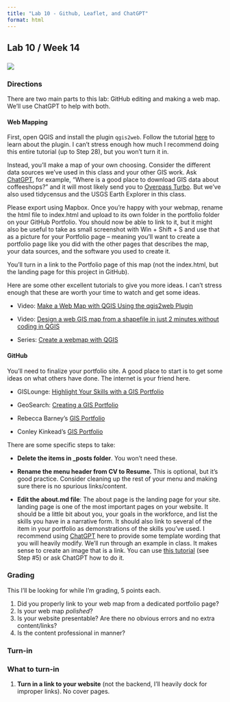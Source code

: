 ```yaml
---
title: "Lab 10 - Github, Leaflet, and ChatGPT"
format: html
---
```


## Lab 10 / Week 14

### ![](https://media.giphy.com/media/BUiNvRAeyMbMvOki7f/giphy.gif)

### Directions

There are two main parts to this lab: GitHub editing and making a web map. We'll use ChatGPT to help with both.

#### Web Mapping

First, open QGIS and install the plugin `qgis2web`. Follow the tutorial [here](https://www.qgistutorials.com/en/docs/web_mapping_with_qgis2web.html) to learn about the plugin. I can't stress enough how much I recommend doing this entire tutorial (up to Step 28), but you won't turn it in.

Instead, you'll make a map of your own choosing. Consider the different data sources we've used in this class and your other GIS work. Ask [ChatGPT](https://openai.com/blog/chatgpt), for example, "Where is a good place to download GIS data about coffeeshops?" and it will most likely send you to [Overpass Turbo](https://overpass-turbo.eu/). But we've also used tidycensus and the USGS Earth Explorer in this class.

Please export using Mapbox. Once you're happy with your webmap, rename the html file to index.html and upload to its own folder in the portfolio folder on your GitHub Portfolio. You should now be able to link to it, but it might also be useful to take as small screenshot with Win + Shift + S and use that as a picture for your Portfolio page -- meaning you'll want to create a portfolio page like you did with the other pages that describes the map, your data sources, and the software you used to create it.

You'll turn in a link to the Portfolio page of this map (not the index.html, but the landing page for this project in GitHub).

Here are some other excellent tutorials to give you more ideas. I can't stress enough that these are worth your time to watch and get some ideas.

-   Video: [Make a Web Map with QGIS Using the qgis2web Plugin](https://www.youtube.com/watch?v=KQRKkexIjXI)

-   Video: [Design a web GIS map from a shapefile in just 2 minutes without coding in QGIS](https://www.youtube.com/watch?v=eG5CCqeNsJk)

-   Series: [Create a webmap with QGIS](https://www.burdgis.com/blog/view/create-a-webmap-with-qgis/)

#### GitHub

You'll need to finalize your portfolio site. A good place to start is to get some ideas on what others have done. The internet is your friend here.

-   GISLounge: [Highlight Your Skills with a GIS Portfolio](https://www.gislounge.com/highlight-your-skills-with-a-gis-portfolio/)

-   GeoSearch: [Creating a GIS Portfolio](Creating a GIS Portfolio)

-   Rebecca Barney's [GIS Portfolio](http://rebeccabarney.com/gis-portfolio/academic/)

-   Conley Kinkead's [GIS Portfolio](https://conleykinkead.github.io/)

There are some specific steps to take:

-   **Delete the items in \_posts folder**. You won't need these.

-   **Rename the menu header from CV to Resume.** This is optional, but it's good practice. Consider cleaning up the rest of your menu and making sure there is no spurious links/content.

-   **Edit the about.md file**: The about page is the landing page for your site. landing page is one of the most important pages on your website. It should be a little bit about you, your goals in the workforce, and list the skills you have in a narrative form. It should also link to several of the item in your portfolio as demonstrations of the skills you've used. I recommend using [ChatGPT](https://openai.com/blog/chatgpt) here to provide some template wording that you will heavily modify. We'll run through an example in class. It makes sense to create an image that is a link. You can use [this tutorial](https://blog.hubspot.com/website/how-to-make-picture-into-link) (see Step #5) or ask ChatGPT how to do it.

### Grading

This I'll be looking for while I'm grading, 5 points each.

1.  Did you properly link to your web map from a dedicated portfolio page?
2.  Is your web map *polished*?
3.  Is your website presentable? Are there no obvious errors and no extra content/links?
4.  Is the content professional in manner?

### Turn-in

::: {.alert .alert-info}
### What to turn-in

1.  **Turn in a link to your website** (not the backend, I'll heavily dock for improper links). No cover pages.
:::
